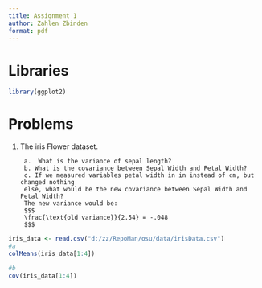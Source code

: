 ```yaml
---
title: Assignment 1
author: Zahlen Zbinden
format: pdf
---
```

# Libraries
```r
library(ggplot2)
```

# Problems

1. The iris Flower dataset.

        a.  What is the variance of sepal length?
        b. What is the covariance between Sepal Width and Petal Width?
        c. If we measured variables petal width in in instead of cm, but changed nothing 
        else, what would be the new covariance between Sepal Width and Petal Width?
        The new variance would be:
        $$$ 
        \frac{\text{old variance}}{2.54} = -.048 
        $$$

```r
iris_data <- read.csv("d:/zz/RepoMan/osu/data/irisData.csv")
#a
colMeans(iris_data[1:4])

#b
cov(iris_data[1:4])
```